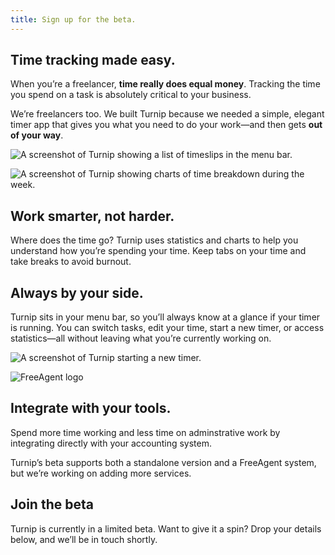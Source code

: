 ```yaml
---
title: Sign up for the beta.
---
```



<Panel gridTablet="1fr 1fr" gridWide="48rem auto" fullwidth className="overview-panel" circleBG>

<div>

## Time tracking made **easy**.

When you’re a freelancer, **time really does equal money**. Tracking the time you spend on a task is absolutely critical to your business.

We’re freelancers too. We built Turnip because we needed a simple, elegant timer app that gives you what you need to do your work—and then gets **out of your way**.
</div>

![A screenshot of Turnip showing a list of timeslips in the menu bar.](src/images/timeslips.png)

</Panel>

<Panel gridTablet="1fr 1fr" gridWide="auto 48rem" fullwidth className="statistics-panel" circleBG>

![A screenshot of Turnip showing charts of time breakdown during the week.](src/images/stats.png)

<div>

## Work **smarter**, not harder.

Where does the time go? Turnip uses statistics and charts to help you understand how you’re spending your time. Keep tabs on your time and take breaks to avoid burnout.

</div>

</Panel>

<Panel gridTablet="1fr 1fr" gridWide="48rem auto" fullwidth circleBG className="menubar-panel">

<div>

## Always by your **side**.

Turnip sits in your menu bar, so you’ll always know at a glance if your timer is running. You can switch tasks, edit your time, start a new timer, or access statistics—all without leaving what you’re currently working on.
</div>

![A screenshot of Turnip starting a new timer.](src/images/new-timer.png)

</Panel>

<Panel gridTablet="1fr 1fr" gridWide="auto 32rem auto 48rem" fullwidth circleBG className="integrations-panel">

<div />

![FreeAgent logo](src/images/freeagent.png)

<div />

<div>

## Integrate with **your tools**.

Spend more time working and less time on adminstrative work by integrating directly with your accounting system. 

Turnip’s beta supports both a standalone version and a FreeAgent system, but we’re working on adding more services.

</div>

</Panel>

<Panel fullwidth circleBG className="beta-panel">

<div id="beta" css={css` max-width: 48rem; `}>

## **Join** the beta

Turnip is currently in a limited beta. Want to give it a spin? Drop your details below, and we’ll be in touch shortly.
</div>

<SignupForm />


</Panel>
